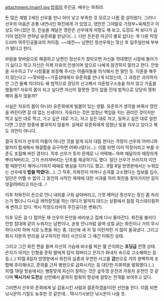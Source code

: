attachment:/main1.jpg
[[밥줘]]의 주인공. 배우는 하희라.

돈 많은 재벌 2세인 선우를 만나 아이 낳고 부족한 것 모르고 나름 잘 살아왔다. 그러나 선우의 마음은 온통 내연녀인 화진에게 가 있었고, 영란은 그야말로 가정부+육체친구 이상도 아니었던 것. 진실을 깨달은 영란은 선우에게 저항도 해 보고, 도망도 쳐 보다가 급기야 엄친아 연하남 유준희를 만났다(…). 다만 든든한 아군이 별로 없다는 게 다른 막장 드라마 여주인공들과의 차이점. ~~예전~~ 남편인 정선우와는 맞선 후 일주일만에 부부가 됐다고 한다.

바람을 맞바람으로 해결하고 남편인 정선우가 찾아오면 자신을 학대했던 시절에 돌아가기 싫다고 하고 자신은 이제 자유의 인생이며 앞으로 나에게 참견하지 말라고 한다. 안방을 사수하고 TV 시청률을 보장해 주시는 아줌마들을 의식해서 한 말인 듯. 이혼을 해주지 않는다고 ~~맞바람~~가출상태에서 유준희를 만나게 되었는데, 그 과정은 괴이하지만 그건 둘째 치더라도 왜 법적으로 정당히 신고해서 이혼청구소송을 하지 않고 가출을 했을까? 자유의 몸이 되고 싶다면 자신이 잘못한 것이 없을 진데 법적으로 당당히 쟁취해야 옳지 않을까? 

사실은 자유의 몸이 아니라 유준희에게 빌붙어 있는 생활. 유준희가 생각을 바꿔서 영란을 버린다면 갈 데 없는 신세이다. 자유라는 것은 엄청난 책임을 지는 권리인 것이지만 먹고 싶은 대로 먹고, 가고 싶은 대로 가고, 자고 싶은 대로 자고, 일하고 싶은 대로 일한다면 그것은 방종에 불과하지 않을까. 실제로 유준희에게 엄청난 빚을 지우고 있다고 해도 과언이 아니다.

결국 토미가 선우의 아들이 아니란 것을 알게 되자 대뜸 한다는 걱정이 선우와 어머니와 딸까지 합세해서 재결합을 요구하면 어쩌나였다(…). 이쯤 되면 이미 막장이라고 부를 수준도 초월해 버린 경지다. 직후 선우가 토미 문제로 나 어떡해~ 하며 매달리자 매정하게 뿌리쳐버리고, 그가 쓰러져버리는 단초를 제공하기도 했다. 일단 선우가 쓰러지자 미안함 때문인지 깨어나기까지 때때로 병실을 지키기도 했고.. 9월 8일 방영분에서는 누워있는 선우에게 '''밥을 먹였다'''(…). 그 직후, 차화진이 어머니 순자를 고소했다는 첩보를 입수, 일단은 어쩔 수 없이 그 동안의 사적인 제재에 대한 사과를 하러 화진을 찾아가지만 길이 엇갈려버리고 마는데...!

이후 차화진이 돈으로 언니 내외를 구워 삶아버리고, 기껏 깨어난 정선우는 정신 좀 차리는가 했더니 다시금 캐막장짓을 하는 데다가 딸까지 대드는 상황에서 점점 히스테리컬하게 변하고 있다. 역시 막장드라마의 주인공다운 변화(?).

이후 모든 걸 다 접어둔 채 선우의 돈만을 바라보고 집에 다시 돌아간다. 화진을 불러다 안방 침대에 같이 누워자는 남편이나, 손윗 언니처럼 굴며 성질 긁는 화진이나 거의 무시하다시피 하며 식모 노릇을 하는 중. 대신에 새 차 및 이런저런 거 많이 울궈냈다. 그리고 회사 지분의 반(!)을 요구하지만 여러 사건으로 그 얘긴 미뤄진 상태.

그리고 그간 화진 편을 들며 자신의 가슴에 비수를 박은 딸 은지와는 '''초딩급''' 전쟁 상태. 은지가 아끼는 인형을 준희 딸에게 덥석 줘버리고 은지가 화내자 속으로 고소해하는 등등.(..) 10월 8일자 방영분에서 화진의 실종과 우연한 사고를 '''감'''만으로 거의 완벽하게 조합해 추리해내고, 준희를 근처 병원으로 급파시키는 등 대단한 지휘력을 발휘했다.(..) 10월 19일 방송에서는 쌩뚱맞게 자신이 잘하는 것은 솥뚜껑 운전과 자동차 운전인 것 같다며 '''택시기사 도전'''을 선언해서 끝까지 밥줘의 명성에 걸맞는 전개를 보여주고 있다.

그러면서 선우와 준희에게 날 감동시킨 사람과 결혼하겠음!이란 선언을 한다. 이쯤 되면 낚시꾼의 기질도 농후한 것 같은데... 택시기사보단 낚시꾼이 나을 듯. 
